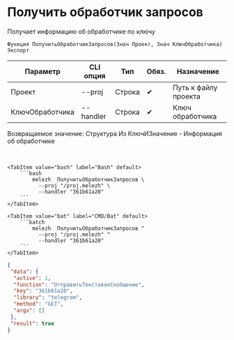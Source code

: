 ﻿---
sidebar_position: 3
description: Получить обработчик запросов и другие функции для работы с Melezh в Открытом пакете интеграций - бесплатной open-source библиотеке интеграций для 1С:Предприятие 8, OneScript и CLI
keywords: [1C, 1С, 1С:Предприятие, 1С:Предприятие 8.3, API, Интеграция, Сервисы, Обмен, OneScript, CLI]
---


# Получить обработчик запросов
 Получает информацию об обработчике по ключу



`Функция ПолучитьОбработчикЗапросов(Знач Проект, Знач КлючОбработчика) Экспорт`

  | Параметр | CLI опция | Тип | Обяз. | Назначение |
  |-|-|-|-|-|
  | Проект | --proj | Строка | &#x2714; | Путь к файлу проекта |
  | КлючОбработчика | --handler | Строка | &#x2714; | Ключ обработчика |

  
  Возвращаемое значение:   Структура Из КлючИЗначение - Информация об обработчике

<br/>



    

 <Tabs>
  
    <TabItem value="bash" label="Bash" default>
        ```bash
            melezh  ПолучитьОбработчикЗапросов \
              --proj "/proj.melezh" \
              --handler "361b61a20"
        ```
    </TabItem>
  
    <TabItem value="bat" label="CMD/Bat" default>
        ```batch
            melezh  ПолучитьОбработчикЗапросов ^
              --proj "/proj.melezh" ^
              --handler "361b61a20"
        ```
    </TabItem>
</Tabs>

```json title="Результат"
{
 "data": {
  "active": 1,
  "function": "ОтправитьТекстовоеСообщение",
  "key": "361b61a20",
  "library": "telegram",
  "method": "GET",
  "args": []
 },
 "result": true
}
```
